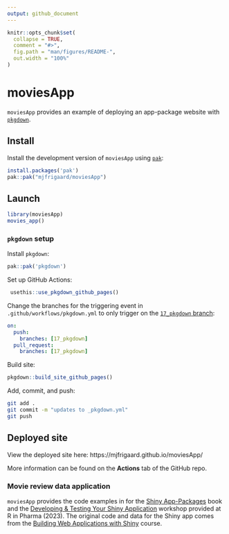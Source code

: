 ```yaml
---
output: github_document
---
```


<!-- README.md is generated from README.Rmd. Please edit that file -->

```r
knitr::opts_chunk$set(
  collapse = TRUE,
  comment = "#>",
  fig.path = "man/figures/README-",
  out.width = "100%"
)
```

# moviesApp 

<!-- badges: start -->
<!-- badges: end -->

`moviesApp` provides an example of deploying an app-package website with [`pkgdown`](https://pkgdown.r-lib.org/).

## Install

Install the development version of `moviesApp` using [`pak`](https://pak.r-lib.org/):

``` r
install.packages('pak')
pak::pak("mjfrigaard/moviesApp")
```

## Launch

``` r
library(moviesApp)
movies_app()
```

### `pkgdown` setup

Install `pkgdown`:

``` r
pak::pak('pkgdown')
```

Set up GitHub Actions:

``` r
 usethis::use_pkgdown_github_pages()
```

Change the branches for the triggering event in `.github/workflows/pkgdown.yml` to only trigger on the [`17_pkgdown` branch](https://github.com/mjfrigaard/moviesApp/tree/17_pkgdown):

``` yml
on:
  push:
    branches: [17_pkgdown]
  pull_request:
    branches: [17_pkgdown]
```

Build site:

``` r
pkgdown::build_site_github_pages()
```

Add, commit, and push: 

``` bash
git add .
git commit -m "updates to _pkgdown.yml"
git push
```


## Deployed site

View the deployed site here: https://mjfrigaard.github.io/moviesApp/

More information can be found on the **Actions** tab of the GitHub repo.

### Movie review data application

`moviesApp` provides the code examples in for the [Shiny App-Packages](https://mjfrigaard.github.io/shinyap/) book and the [Developing & Testing Your Shiny Application](https://mjfrigaard.github.io/dev-test-shiny/) workshop provided at R in Pharma (2023). The original code and data for the Shiny app comes from the [Building Web Applications with Shiny](https://rstudio-education.github.io/shiny-course/) course.